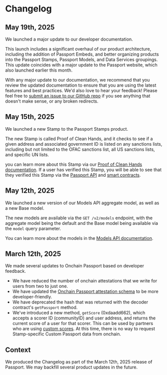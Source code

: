 # Changelog

## May 19th, 2025

We launched a major update to our developer documentation. 

This launch includes a significant overhaul of our product architecture, including the addition of Passport Embeds, and better organizing products into the Passport Stamps, Passport Models, and Data Services groupings. This update coincides with a major update to the Passport website, which also launched earlier this month. 

With any major update to our documentation, we recommend that you review the updated documentation to ensure that you are using the latest features and best practices. We'd also love to hear your feedback! Please feel free to [submit an issue to our GitHub repo](https://github.com/passportxyz/passport-docs/issues/new/choose) if you see anything that doesn't make sense, or any broken redirects. 

## May 15th, 2025

We launched a new Stamp to the Passport Stamps product. 

The new Stamp is called Proof of Clean Hands, and it checks to see if a given address and associated government ID is listed on any sanctions lists, including but not limited to the OFAC sanctions list, all US sanctions lists, and specific UN lists. 

you can learn more about this Stamp via our [Proof of Clean Hands documentation](https://support.passport.xyz/passport-knowledge-base/stamps/how-do-i-add-passport-stamps/the-proof-of-clean-hands-stamp). If a user has verified this Stamp, you will be able to see that they verified this Stamp via the [Passport API](/building-with-passport/stamps/passport-api) and [smart contracts](/building-with-passport/stamps/smart-contracts).

## May 12th, 2025

We launched a new version of our Models API aggregate model, as well as a new Base model. 

The new models are available via the `GET /v2/models` endpoint, with the aggregate model being the default and the Base model being available via the `model` query parameter. 

You can learn more about the models in the [Models API documentation](/building-with-passport/models).

## March 12th, 2025

We made several updates to Onchain Passport based on developer feedback.

- We have reduced the number of onchain attestations that we write for users from two to just one. 
- We have updated the [Onchain Passport attestation schema](/building-with-passport/smart-contracts/attestation-schema) to be more developer-friendly.
- We have deprecated the hash that was returned with the decoder contract's `getPassport` method.
- We've introduced a new method, `getScore` (0xdaadd662), which accepts a scorer ID (communityID) and user address, and returns the current score of a user for that scorer. This can be used by partners who are using [custom scores](/building-with-passport/stamps/custom-passport). At this time, there is no way to request Stamp-specific Custom Passport data from onchain. 

## Context

We produced the Changelog as part of the March 12th, 2025 release of Passport. We may backfill several product updates in the future. 